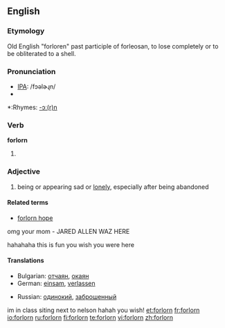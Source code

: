 ==English==

===Etymology===
Old English "forloren" past participle of forleosan, to lose completely or to be obliterated to a shell.

===Pronunciation===
*[[IPA]]: /fɔəlɚɻn/
*{{audio|en-us-forlorn.ogg|Audio (US)}}

*:Rhymes: [[Rhymes:English:-ɔː(r)n|-ɔː(r)n]]

===Verb===
'''forlorn'''

# {{obsolete}} {{past participle of|[[forlese]]}}

===Adjective===
{{en-adj}}

#being or appearing sad or [[lonely]], especially after being abandoned

====Related terms====
*[[forlorn hope]]

omg your mom - JARED ALLEN WAZ HERE

hahahaha this is fun you wish you were here

====Translations====
{{top}}
*Bulgarian: [[отчаян]], [[окаян]]
*German: [[einsam]], [[verlassen]]
{{mid}}
*Russian: [[одинокий]], [[заброшенный]]
{{bottom}}

im in class siting next to nelson hahah you wish!
[[et:forlorn]]
[[fr:forlorn]]
[[io:forlorn]]
[[ru:forlorn]]
[[fi:forlorn]]
[[te:forlorn]]
[[vi:forlorn]]
[[zh:forlorn]]